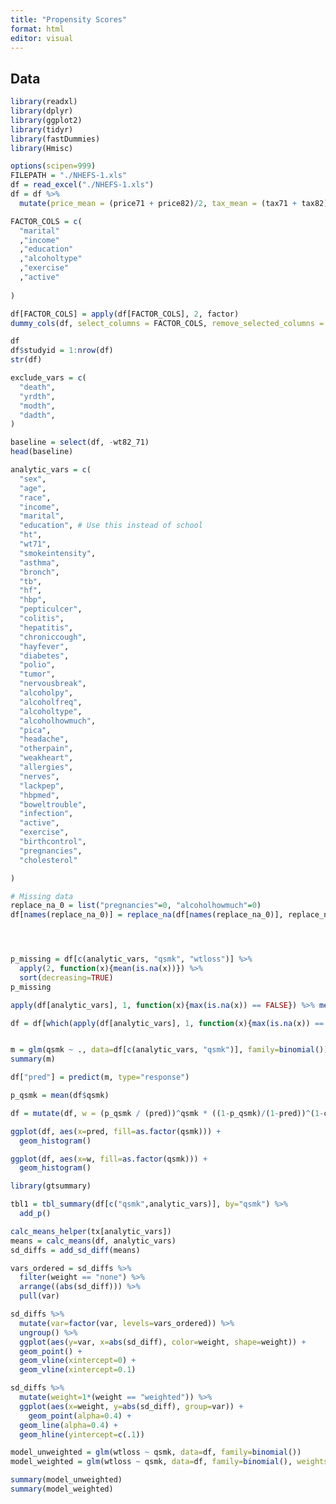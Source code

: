 ```yaml
---
title: "Propensity Scores"
format: html
editor: visual
---
```


## Data



```r
library(readxl)
library(dplyr)
library(ggplot2)
library(tidyr)
library(fastDummies)
library(Hmisc)

options(scipen=999)
FILEPATH = "./NHEFS-1.xls"
df = read_excel("./NHEFS-1.xls")
df = df %>%
  mutate(price_mean = (price71 + price82)/2, tax_mean = (tax71 + tax82)/2)

FACTOR_COLS = c(
  "marital"
  ,"income"
  ,"education"
  ,"alcoholtype"
  ,"exercise"
  ,"active"
  
)

df[FACTOR_COLS] = apply(df[FACTOR_COLS], 2, factor)
dummy_cols(df, select_columns = FACTOR_COLS, remove_selected_columns = TRUE)

df
df$studyid = 1:nrow(df)
str(df)

exclude_vars = c(
  "death",
  "yrdth",
  "modth",
  "dadth",
)

```



```r
baseline = select(df, -wt82_71)
head(baseline)
```


```r

analytic_vars = c(
  "sex",
  "age",
  "race",
  "income",
  "marital",
  "education", # Use this instead of school
  "ht",
  "wt71",
  "smokeintensity",
  "asthma",
  "bronch",
  "tb",
  "hf",
  "hbp",
  "pepticulcer",
  "colitis",
  "hepatitis",
  "chroniccough",
  "hayfever",
  "diabetes",
  "polio",
  "tumor",
  "nervousbreak",
  "alcoholpy",
  "alcoholfreq",
  "alcoholtype",
  "alcoholhowmuch",
  "pica",
  "headache",
  "otherpain",
  "weakheart",
  "allergies",
  "nerves",
  "lackpep",
  "hbpmed",
  "boweltrouble",
  "infection",
  "active",
  "exercise",
  "birthcontrol",
  "pregnancies",
  "cholesterol"

)

```

```r
# Missing data
replace_na_0 = list("pregnancies"=0, "alcoholhowmuch"=0)
df[names(replace_na_0)] = replace_na(df[names(replace_na_0)], replace_na_0)




p_missing = df[c(analytic_vars, "qsmk", "wtloss")] %>%
  apply(2, function(x){mean(is.na(x))}) %>%
  sort(decreasing=TRUE)
p_missing

apply(df[analytic_vars], 1, function(x){max(is.na(x)) == FALSE}) %>% mean()

df = df[which(apply(df[analytic_vars], 1, function(x){max(is.na(x)) == FALSE})),]



```

```r
m = glm(qsmk ~ ., data=df[c(analytic_vars, "qsmk")], family=binomial())
summary(m)
```

```r
df["pred"] = predict(m, type="response")

p_qsmk = mean(df$qsmk)

df = mutate(df, w = (p_qsmk / (pred))^qsmk * ((1-p_qsmk)/(1-pred))^(1-qsmk) )

```

```r
ggplot(df, aes(x=pred, fill=as.factor(qsmk))) +
  geom_histogram()

ggplot(df, aes(x=w, fill=as.factor(qsmk))) +
  geom_histogram()
```

```r
library(gtsummary)

tbl1 = tbl_summary(df[c("qsmk",analytic_vars)], by="qsmk") %>%
  add_p()
```
```r



calc_means_helper(tx[analytic_vars])
means = calc_means(df, analytic_vars) 
sd_diffs = add_sd_diff(means)

```

```r
vars_ordered = sd_diffs %>%
  filter(weight == "none") %>%
  arrange((abs(sd_diff))) %>%
  pull(var)

sd_diffs %>%
  mutate(var=factor(var, levels=vars_ordered)) %>%
  ungroup() %>%
  ggplot(aes(y=var, x=abs(sd_diff), color=weight, shape=weight)) +
  geom_point() +
  geom_vline(xintercept=0) +
  geom_vline(xintercept=0.1)
```


```r
sd_diffs %>%
  mutate(weight=1*(weight == "weighted")) %>%
  ggplot(aes(x=weight, y=abs(sd_diff), group=var)) +
    geom_point(alpha=0.4) +
  geom_line(alpha=0.4) +
  geom_hline(yintercept=c(.1))

```

```r
model_unweighted = glm(wtloss ~ qsmk, data=df, family=binomial())
model_weighted = glm(wtloss ~ qsmk, data=df, family=binomial(), weights = df$w)
```

```r
summary(model_unweighted)
summary(model_weighted)
```



